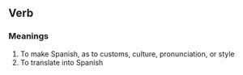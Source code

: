 == Verb ==

=== Meanings ===

#To make Spanish, as to customs, culture, pronunciation, or style
#To translate into Spanish